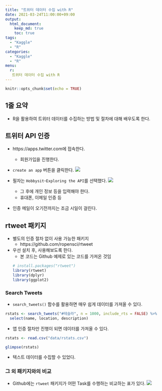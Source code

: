 ```yaml
---
title: "트위터 데이터 수집 with R"
date: 2021-03-24T11:00:00+09:00
output:
  html_document:
    keep_md: true
    toc: true
tags:
  - "Kaggle"
  - "R"
categories:
  - "Kaggle"
  - "R"
menu:
  r:
   트위터 데이터 수집 with R
---
```


```r
knitr::opts_chunk$set(echo = TRUE)
```

## 1줄 요약
- R을 활용하여 트위터 데이터를 수집하는 방법 및 절차에 대해 배우도록 한다. 

## 트위터 API 인증
- https://apps.twitter.com에 접속한다. 
  + 회원가입을 진행한다. 

- `create an app` 버튼을 클릭한다. 
![](img/twitter01.png)

- 필자는 `Hobbysit`-`Exploring the API`를 선택했다. 
![](img/twitter02.png)
  + 그 후에 개인 정보 등을 입력해야 한다. 
  + 휴대폰, 이메일 인증 등

- 인증 메일이 오기전까지는 조금 시일이 걸린다. 


## rtweet 패키지
- 별도의 인증 절차 없이 사용 가능한 패키지
  + https://github.com/ropensci/rtweet
  
- 우선 설치 후, 사용해보도록 한다.
  + 본 코드는 Github 예제로 있는 코드를 가져온 것임
```r
# install.packages("rtweet")
library(rtweet)
library(dplyr)
library(ggplot2)
```

### Search Tweets
- `search_tweets()` 함수를 활용하면 매우 쉽게 데이터를 가져올 수 있다. 

```r
rstats <- search_tweets("#테슬라", n = 1000, include_rts = FALSE) %>% 
  select(name, location, description)
```
- 앱 인증 절차만 진행이 되면 데이터를 가져올 수 있다.

```r
rstats <- read.csv("data/rstats.csv")
```
```r
glimpse(rstats)
```

- 텍스트 데이터를 수집할 수 있었다. 

### 그 외 패키지와의 비교
- Github에는 `rtweet` 패키지가 어떤 Task를 수행하는 비교하는 표가 있다. 
![](img/twitter03.png)



